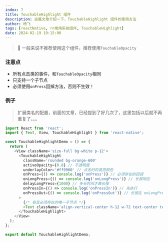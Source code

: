 ```yaml
---
index: 7
title: TouchableHighlight 组件
description: 这篇文章介绍一下，TouchableHighlight 组件的使用方法
author: 杨飞
tags: [reactNative, rn常用系统组件, TouchableHighlight]
date: 2024-02-19 19:15:00
---
```


> 📌 一般来说不推荐使用这个组件，推荐使用`TouchableOpacity`

### 注意点
  - 所有点击类的事件，和`TouchableOpacity`相同
  - 只支持一个子节点
  - 必须使用`onPress`回掉方法，否则不生效！

### 例子

  > 扩展类名的配置，前面的文章，已经提到了好几次了，这里包括以后就不再重复了。。。

  ```javascript
  import React from 'react';
  import { Text, View, TouchableHighlight } from 'react-native';

  const TouchableHighlightDemo = () => {
    return (
      <View className='size-full bg-white p-12'>
        <TouchableHighlight
          className='rounded bg-orange-600'
          activeOpacity={0.8} // 不透明度
          underlayColor='#ff9900' // 点击时的高亮颜色
          onPress={() => console.log('onPress')} // 必须存在的回调
          onLongPress={() => console.log('onLongPress')} // 长按响应
          delayLongPress={1000} // 多长时间才算长按
          onPressIn={() => console.log('onPressIn')} // 先执行
          onPressOut={() => console.log('onPressOut')} // 长按在 onLongPress 之后执行，点击在 onPress 之前执行。
        >
          {/* 有且必须存在的唯一子节点 */}
          <Text className='align-vertical-center h-12 w-72 text-center text-white'>来点我呀</Text>
        </TouchableHighlight>
      </View>
    );
  };

  export default TouchableHighlightDemo;
  ```
